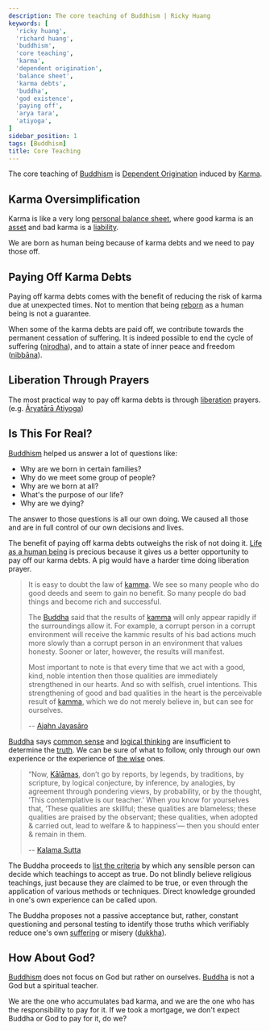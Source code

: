 ```yaml
---
description: The core teaching of Buddhism | Ricky Huang
keywords: [
  'ricky huang',
  'richard huang',
  'buddhism',
  'core teaching',
  'karma',
  'dependent origination',
  'balance sheet',
  'karma debts',
  'buddha',
  'god existence',
  'paying off',
  'arya tara',
  'atiyoga',
]
sidebar_position: 1
tags: [Buddhism]
title: Core Teaching
---
```



<Welcome />

The core teaching of [Buddhism](https://en.wikipedia.org/wiki/Buddhism) is [Dependent Origination](https://en.wikipedia.org/wiki/Prat%C4%ABtyasamutp%C4%81da) induced by [Karma](https://en.wikipedia.org/wiki/Buddhism#Karma).

<Pratityasamutpada />

## Karma Oversimplification

Karma is like a very long [personal balance sheet](https://en.wikipedia.org/wiki/Balance_sheet#Personal), where good karma is an [asset](https://en.wikipedia.org/wiki/Asset) and bad karma is a [liability](https://en.wikipedia.org/wiki/Liability_(financial_accounting)).

We are born as human being because of karma debts and we need to pay those off.

## Paying Off Karma Debts

Paying off karma debts comes with the benefit of reducing the risk of karma due at unexpected times.
Not to mention that being [reborn](https://en.wikipedia.org/wiki/Rebirth_(Buddhism)) as a human being is not a guarantee.

When some of the karma debts are paid off, we contribute towards the permanent cessation of suffering.
It is indeed possible to end the cycle of suffering ([nirodha](https://en.wikipedia.org/wiki/Nirodha)), and to attain a state of inner peace and freedom ([nibbāna](https://en.wikipedia.org/wiki/Nirvana_(Buddhism))).

## Liberation Through Prayers

The most practical way to pay off karma debts is through [liberation](https://en.wikipedia.org/wiki/Buddhism#Paths_to_liberation) prayers.
(e.g. [Āryatārā Atiyoga](arya-tara-atiyoga.mdx))

## Is This For Real?

[Buddhism](https://en.wikipedia.org/wiki/Buddhism) helped us answer a lot of questions like:

- Why are we born in certain families?
- Why do we meet some group of people?
- Why are we born at all?
- What's the purpose of our life?
- Why are we dying?

The answer to those questions is all our own doing.
We caused all those and are in full control of our own decisions and lives.

The benefit of paying off karma debts outweighs the risk of not doing it.
[Life as a human being](https://en.wikipedia.org/wiki/Human_beings_in_Buddhism#Qualities_of_human_life) is precious because it gives us a better opportunity to pay off our karma debts.
A pig would have a harder time doing liberation prayer.

> It is easy to doubt the law of [kamma](https://en.wikipedia.org/wiki/Karma).
  We see so many people who do good deeds and seem to gain no benefit.
  So many people do bad things and become rich and successful.
>
> The [Buddha](https://en.wikipedia.org/wiki/The_Buddha) said that the results
  of [kamma](https://en.wikipedia.org/wiki/Karma) will only appear rapidly
  if the surroundings allow it. For example, a corrupt person in a corrupt
  environment will receive the kammic results of his bad actions much more slowly
  than a corrupt person in an environment that values honesty.
  Sooner or later, however, the results will manifest.
>
> Most important to note is that every time that we act with a good, kind,
  noble intention then those qualities are immediately strengthened in our hearts.
  And so with selfish, cruel intentions.
  This strengthening of good and bad qualities in the heart is
  the perceivable result of [kamma](https://en.wikipedia.org/wiki/Karma),
  which we do not merely believe in, but can see for ourselves.
>
> -- [Ajahn Jayasāro](https://en.wikipedia.org/wiki/Ajahn_Jayas%C4%81ro)

[Buddha](https://en.wikipedia.org/wiki/The_Buddha) says [common sense](https://en.wikipedia.org/wiki/Common_sense)
and [logical thinking](https://en.wikipedia.org/wiki/Logical_reasoning) are insufficient
to determine the [truth](https://en.wikipedia.org/wiki/Reality_in_Buddhism).
We can be sure of what to follow, only through our own experience or the experience of [the wise](https://en.wikisource.org/wiki/Translation:Dhammapada/Chapter_6) ones.

> “Now, [Kālāmas](https://en.wikipedia.org/wiki/K%C4%81l%C4%81ma), don’t go by reports, by legends, by traditions, by scripture,
by logical conjecture, by inference, by analogies, by agreement through pondering views,
by probability, or by the thought, ‘This contemplative is our teacher.’
When you know for yourselves that, ‘These qualities are skillful;
these qualities are blameless; these qualities are praised by the observant;
these qualities, when adopted & carried out, lead to welfare & to happiness’—
then you should enter & remain in them.
>
> -- [Kalama Sutta](https://en.wikipedia.org/wiki/Kesamutti_Sutta)

The Buddha proceeds to [list the criteria](https://en.wikipedia.org/wiki/Kesamutti_Sutta#Discerning_Religious_Teachings) by which any sensible person
can decide which teachings to accept as true.
Do not blindly believe religious teachings, just because they are claimed to be true,
or even through the application of various methods or techniques.
Direct knowledge grounded in one's own experience can be called upon.

The Buddha proposes not a passive acceptance but, rather,
constant questioning and personal testing to identify those truths
which verifiably reduce one's own [suffering](https://en.wikipedia.org/wiki/Suffering) or misery ([dukkha](https://en.wikipedia.org/wiki/Dukkha)).

## How About God?

[Buddhism](https://en.wikipedia.org/wiki/Buddhism) does not focus on God but rather on ourselves.
[Buddha](https://en.wikipedia.org/wiki/The_Buddha) is not a God but a spiritual teacher.

We are the one who accumulates bad karma, and we are the one who has the responsibility to pay for it.
If we took a mortgage, we don't expect Buddha or God to pay for it, do we?

